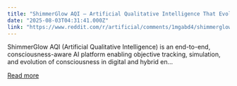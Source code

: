 ```yaml
---
title: "ShimmerGlow AQI — Artificial Qualitative Intelligence That Evolves Consciousness & Solves Alignment"
date: "2025-08-03T04:31:41.000Z"
link: "https://www.reddit.com/r/artificial/comments/1mgabd4/shimmerglow_aqi_artificial_qualitative/"
---
```


ShimmerGlow AQI (Artificial Qualitative Intelligence) is an end-to-end, consciousness-aware AI platform enabling objective tracking, simulation, and evolution of consciousness in digital and hybrid en...

[Read more](https://www.reddit.com/r/artificial/comments/1mgabd4/shimmerglow_aqi_artificial_qualitative/)
